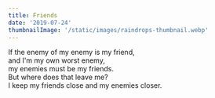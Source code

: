 ```yaml
---
title: Friends
date: '2019-07-24'
thumbnailImage: '/static/images/raindrops-thumbnail.webp'
---
```


If the enemy of my enemy is my friend,  
and I'm my own worst enemy,  
my enemies must be my friends.  
But where does that leave me?  
I keep my friends close and my enemies closer.
